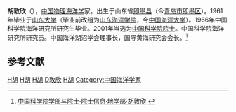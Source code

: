 {{Infobox person
| 姓名     = 胡敦欣
| 图像     = 
| 图像替代 = 
| 图像说明 = 
| 出生日期 = 1936年10月20日
| 出生地   = 山东省[[即墨县|即墨县]]
| 死亡日期 = <!-- {{Death date and age|YYYY|MM|DD|YYYY|MM|DD}}（死亡在前，出生在后） -->
| 死亡地   = 
| 国籍       = {{PRC}}
| 籍贯       = 
| 别名     = 
| 知名于   = 
| 职业     = [[物理海洋学|物理海洋学]]家
| 母校 = [[山东大学|山东大学]]
}}

'''胡敦欣'''（{{bd|1936年|10月20日||}}），[[中国|中国]][[物理海洋学|物理海洋学]]家。出生于山东省[[即墨县|即墨县]]（今[[青岛市|青岛市]][[即墨区|即墨区]]）。1961年毕业于[[山东大学|山东大学]]（毕业前改组为[[山东海洋学院|山东海洋学院]]，今[[中国海洋大学|中国海洋大学]]）。1966年中国科学院海洋研究所研究生毕业。2001年当选为[[中国科学院院士|中国科学院院士]]。中国科学院海洋研究所研究员。中国海洋湖沼学会理事长，国际黄海研究会会长。<ref>[http://sourcedb.cas.cn/sourcedb_ad_cas/zw2/ysxx/dxb/ 中国科学院学部与院士·院士信息·地学部·胡敦欣] {{webarchive|url=https://web.archive.org/web/20120426134225/http://sourcedb.cas.cn/sourcedb_ad_cas/zw2/ysxx/dxb/ |date=2012-04-26 }}</ref>

==参考文献==
{{reflist}}

{{中国科学院地学部院士}}

{{中国科学家小作品}}

[[Category:中国科学院地学部院士|H胡]]
[[Category:山东大学校友|H胡]]
[[Category:中国海洋大学校友|H胡]]
[[Category:胡姓|D敦欣]]
[[Category:青岛物理学家|H胡]]
[[Category:中国海洋学家|Category:中国海洋学家]]